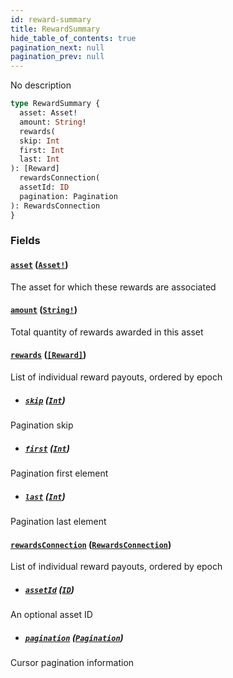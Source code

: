```yaml
---
id: reward-summary
title: RewardSummary
hide_table_of_contents: true
pagination_next: null
pagination_prev: null
---
```



No description

```graphql
type RewardSummary {
  asset: Asset!
  amount: String!
  rewards(
  skip: Int
  first: Int
  last: Int
): [Reward]
  rewardsConnection(
  assetId: ID
  pagination: Pagination
): RewardsConnection
}
```


### Fields

#### [`asset`](#) ([`Asset!`](/docs/testnet/graphql/objects/asset))

The asset for which these rewards are associated


#### [`amount`](#) ([`String!`](/docs/testnet/graphql/scalars/string))

Total quantity of rewards awarded in this asset


#### [`rewards`](#) ([`[Reward]`](/docs/testnet/graphql/objects/reward))

List of individual reward payouts, ordered by epoch
- ##### [`skip`](#) ([`Int`](/docs/testnet/graphql/scalars/int))

Pagination skip


- ##### [`first`](#) ([`Int`](/docs/testnet/graphql/scalars/int))

Pagination first element


- ##### [`last`](#) ([`Int`](/docs/testnet/graphql/scalars/int))

Pagination last element


#### [`rewardsConnection`](#) ([`RewardsConnection`](/docs/testnet/graphql/objects/rewards-connection))

List of individual reward payouts, ordered by epoch
- ##### [`assetId`](#) ([`ID`](/docs/testnet/graphql/scalars/id))

An optional asset ID


- ##### [`pagination`](#) ([`Pagination`](/docs/testnet/graphql/inputs/pagination))

Cursor pagination information




